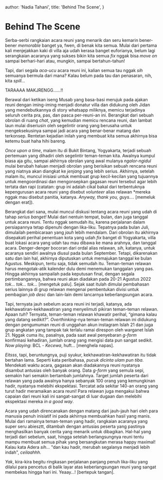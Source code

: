 
  author: 'Nadia Tahani',
  title: 'Behind The Scene',
}

# Behind The Scene

Serba-serbi rangkaian acara reuni yang menarik dan seru kemarin bener-bener _memorable_ banget ya, fwen, di benak kita semua. Mulai dari pertama kali menjejakkan kaki di villa aja udah kerasa banget euforianya, belum lagi serangkaian acaranya yang sukses bikin kita semua _fix_ nggak bisa _move on_ sampai berhari-hari atau, mungkin, sampai bertahun-tahun!

Tapi, dari segala _aca-ucu_ acara reuni ini, kalian semua tau nggak _sih_ semuanya bermula dari mana? Kalau belum pada tau dan penasaran, nih, kita _spill…_

TARAAAA MAKJRENGG……!!

<div style={{ marginBottom: '1rem' }}>
  <NextImage
    alt="Mushab mengajak untuk reuni dan menjadi donatur villa"
    src="/images/chat-mushab.jpg"
    width="300"
    height="300"
    layout="fixed"
  />
</div>

Berawal dari ketikan iseng Musab yang basa-basi merujuk pada ajakan reuni dengan iming-iming menjadi donatur villa dan didukung oleh Jidan yang mendebutkannya di story whatsapp miliknya, memicu terjadinya seluruh cerita pra, pas, dan pasca per-reuni-an ini. Berangkat dari sebuah obrolan di ruang _chat_, yang kemudian memicu rencana reuni, dan lambat laun mulai diseriusin oleh segelintir orang yang berusaha untuk mengeksekusinya sampai jadi acara yang benar-benar matang dan terkonsep. Rentetan kejadian inilah yang membuat kita semua akhirnya bisa ketemu buat haha hihi bareng.

_Once upon a time_, malam itu di Bukit Bintang, Yogyakarta, terjadi sebuah pertemuan yang dihadiri oleh segelintir teman-teman kita. Awalnya kumpul biasa aja gitu, sampai akhirnya obrolan yang awal mulanya _ngalor-ngidul_ mulai berubah haluan menjadi obrolan yang berisikan sebuah rencana reuni yang niatnya akan diangkat ke _jenjang_ yang lebih serius. Akhirnya, setelah malam itu, muncul inisiasi untuk membuat grup kecil-kecilan yang tujuannya untuk mengoordinasi dan mengonsepkan gagasan reuni tersebut agar lebih tertata dan rapi (catatan: grup ini adalah cikal bakal dari terbentuknya kepengurusan acara reuni yang disebut _volunteer_ alias relawan \*mereka nggak mau disebut panitia, katanya. _Anyway, thank you, guys…_. [memeluk dengan erat]).

Berangkat dari sana, mulai muncul diskusi tentang acara reuni yang udah di tahap _serius banget!_ Mulai dari nentuin tempat, bulan, dan juga tanggal untuk acara reuni. Tentu nggak semudah itu, karena perjalanan dalam persiapannya tetap dipenuhi dengan lika-liku. Tepatnya pada bulan Juli, dimulailah pembicaraan yang _jauh_ lebih mendalam. Dari obrolan itu akhirnya disepakati perihal penentuan kota yang udah _fix_ banget di Yogyakarta, villa buat lokasi acara yang udah tau mau dibawa ke mana arahnya, dan tanggal acara. Denger-denger bocoran dari ordal alias relawan, _sih_, katanya, untuk acaranya sendiri awalnya diusul pada bulan September. Tetapi, dikarenakan satu dan lain hal, akhirnya diputuskan untuk memajukan tanggal ke bulan Agustus. Meskipun, tentu saja, tidak semudah itu. Teman-teman relawan harus mengotak-atik kalender dulu demi menemukan tanggalan yang pas. Hingga akhirnya sampailah pada keputusan final, dengan segala pertimbangannya, bahwa reuni akan diadakan pada 20-21 Agustus 2022 _tok… tok… tok…_ [mengetuk palu]. Sejak saat itulah dimulai pembahasan serius lainnya di grup relawan mengenai pembentukan divisi untuk pembagian _job desc_ dan lain-lain demi lancarnya keberlangsungan acara.

Tapi, ternyata jauh sebelum acara reuni ini terjadi, katanya, ada kekhawatiran-kekhawatiran yang menyelimuti pikiran teman-teman relawan. Apaan _tuh_? Ternyata, teman-teman relawan khawatir perihal, “gimana kalau yang datang sedikit?”. _Overthinking_-nya teman-teman relawan ini didukung dengan pengumuman reuni di unggahan akun instagram Islah 21 dan juga grup angkatan yang tampak tak terlalu ramai direspon oleh warganet Islah 21. Nggak cuma itu, pasalnya, pada saat awal penyebaran _g-form_ konfirmasi kehadiran, jumlah orang yang mengisi data pun sangat sedikit. _Now playing_: BCL - _Kecewa_, huft… [menghela napas].

_Eitsss_, tapi, beruntungnya, puji syukur, kekhawatiran-kekhawatiran itu tidak bertahan lama. Seperti kata peribahasa, _pucuk dicinta ulam pun tiba_. Mendekati waktu acara, gagasan akan diadakannya reuni nyatanya disambut antusias oleh banyak orang. Data _g-form_ yang semula sepi, semakin hari semakin bertambah jumlahnya. Target jumlah peserta dari relawan yang pada awalnya hanya sebanyak 100 orang yang kemungkinan hadir, nyatanya melebihi ekspektasi. Tercatat ada sekitar 140-an orang yang turut hadir meramaikan acara reuni! Para relawan juga mengakui bahwa capaian dari reuni kali ini sangat-sangat di luar dugaan dan melebihi ekspektasi mereka _in a good way_.

Acara yang udah direncanakan dengan matang dari jauh-jauh hari oleh para manusia penuh inisiatif ini pada akhirnya membuahkan hasil yang manis. Mulai dari ramainya teman-teman yang hadir, rangkaian acaranya yang super seru abiesztt, ditambah dengan antusias peserta yang pastinya menghasilkan banyak cerita yang menarik untuk dibagikan. Hal-hal yang terjadi dari sebelum, saat, hingga setelah berlangsungnya reuni tentu mampu membuat semua pihak yang bersangkutan merasa happy maximal! Kalau kata Adera _sih…_ "dan kau hadir, merubah segalanya menjadi lebih indah", _ceilaahhh_.

_Yak_, kira-kira begitu ringkasan perjalanan panjang penuh lika-liku yang dilalui para pencetus di balik layar atas keberlangsungan reuni yang sangat membekas hingga hari ini. Yeaay…! [bertepuk tangan].

